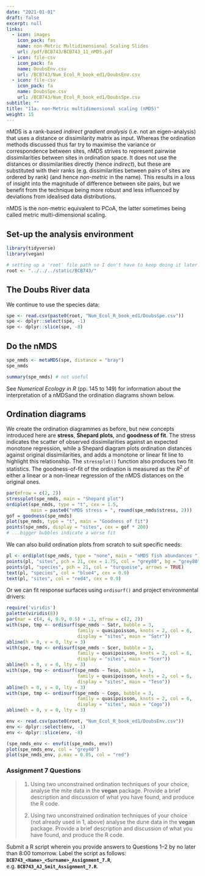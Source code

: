 ```yaml
---
date: "2021-01-01"
draft: false
excerpt: null
links:
  - icon: images
    icon_pack: fas
    name: non-Metric Multidimensional Scaling Slides
    url: /pdf/BCB743/BCB743_11_nMDS.pdf
  - icon: file-csv
    icon_pack: fa
    name: DoubsEnv.csv
    url: /BCB743/Num_Ecol_R_book_ed1/DoubsEnv.csv
  - icon: file-csv
    icon_pack: fa
    name: DoubsSpe.csv
    url: /BCB743/Num_Ecol_R_book_ed1/DoubsSpe.csv
subtitle: ""
title: "11a. non-Metric multidimensional scaling (nMDS)"
weight: 15
---
```


<!--- # Topic 11: non-Metric multidimensional scaling (nMDS) --->

nMDS is a rank-based *indirect gradient analysis* (i.e. not an eigen-analysis) that uses a distance or dissimilarity matrix as input. Whereas the ordination methods discussed thus far try to maximise the variance or correspondence between sites, nMDS strives to represent pairwise dissimilarities between sites in ordination space. It does not use the distances or dissimilarities directly (hence *indirect*), but these are substituted with their ranks (e.g. dissimilarities between pairs of sites are ordered by rank) (and hence *non-metric* in the name). This results in a loss of insight into the magnitude of difference between site pairs, but we benefit from the technique being more robust and less influenced by deviations from idealised data distributions.

nMDS is the non-metric equivalent to PCoA, the latter sometimes being called metric multi-dimensional scaling.

## Set-up the analysis environment

```r
library(tidyverse)
library(vegan)

# setting up a 'root' file path so I don't have to keep doing it later...
root <- "../../../static/BCB743/"
```

## The Doubs River data

We continue to use the species data:

```r
spe <- read.csv(paste0(root, "Num_Ecol_R_book_ed1/DoubsSpe.csv"))
spe <- dplyr::select(spe, -1)
spe <- dplyr::slice(spe, -8)
```

## Do the nMDS

```r
spe_nmds <- metaMDS(spe, distance = "bray")
spe_nmds
```

```r
summary(spe_nmds) # not useful
```

See *Numerical Ecology in R* (pp. 145 to 149) for information about the interpretation of a nMDSand the ordination diagrams shown below.

## Ordination diagrams

We create the ordination diagrammes as before, but new concepts introduced here are **stress**, **Shepard plots**, and **goodness of fit**. The stress indicates the scatter of observed dissimilarities against an expected monotone regression, while a Shepard diagram plots ordination distances against original dissimilarities, and adds a monotone or linear fit line to highlight this relationship. The `stressplot()` function also produces two fit statistics. The goodness-of-fit of the ordination is measured as the $R^{2}$ of either a linear or a non-linear regression of the nMDS distances on the original ones.

```r
par(mfrow = c(2, 2))
stressplot(spe_nmds, main = "Shepard plot")
ordiplot(spe_nmds, type = "t", cex = 1.5,
         main = paste0("nMDS stress = ", round(spe_nmds$stress, 2)))
gof = goodness(spe_nmds)
plot(spe_nmds, type = "t", main = "Goodness of fit")
points(spe_nmds, display = "sites", cex = gof * 200)
# ...bigger bubbles indicate a worse fit
```

We can also build ordination plots from scratch to suit specific needs:

```r
pl <- ordiplot(spe_nmds, type = "none", main = "nMDS fish abundances ")
points(pl, "sites", pch = 21, cex = 1.75, col = "grey80", bg = "grey80")
points(pl, "species", pch = 21, col = "turquoise", arrows = TRUE)
text(pl, "species", col = "blue4", cex = 0.9)
text(pl, "sites", col = "red4", cex = 0.9)
```

Or we can fit response surfaces using `ordisurf()` and project environmental drivers:

```r
require('viridis')
palette(viridis(8))
par(mar = c(4, 4, 0.9, 0.5) + .1, mfrow = c(2, 2))
with(spe, tmp <- ordisurf(spe_nmds ~ Satr, bubble = 3,
                          family = quasipoisson, knots = 2, col = 6,
                          display = "sites", main = "Satr"))
abline(h = 0, v = 0, lty = 3)
with(spe, tmp <- ordisurf(spe_nmds ~ Scer, bubble = 3,
                          family = quasipoisson, knots = 2, col = 6,
                          display = "sites", main = "Scer"))
abline(h = 0, v = 0, lty = 3)
with(spe, tmp <- ordisurf(spe_nmds ~ Teso, bubble = 3,
                          family = quasipoisson, knots = 2, col = 6,
                          display = "sites", main = "Teso"))
abline(h = 0, v = 0, lty = 3)
with(spe, tmp <- ordisurf(spe_nmds ~ Cogo, bubble = 3,
                          family = quasipoisson, knots = 2, col = 6,
                          display = "sites", main = "Cogo"))
abline(h = 0, v = 0, lty = 3)

env <- read.csv(paste0(root, "Num_Ecol_R_book_ed1/DoubsEnv.csv"))
env <- dplyr::select(env, -1)
env <- dplyr::slice(env, -8)

(spe_nmds_env <- envfit(spe_nmds, env)) 
plot(spe_nmds_env, col = "grey40")
plot(spe_nmds_env, p.max = 0.05, col = "red")
```

### Assignment 7 Questions

> 1.  Using two unconstrained ordination techniques of your choice, analyse the mite data in the **vegan** package. Provide a brief description and discussion of what you have found, and produce the R code.
>
> 2.  Using two unconstrained ordination techniques of your choice (not already used in 1, above) analyse the dune data in the **vegan** package. Provide a brief description and discussion of what you have found, and produce the R code.

Submit a R script wherein you provide answers to Questions 1--2 by no later than 8:00 tomorrow. Label the script as follows: **`BCB743_<Name>_<Surname>_Assignment_7.R`**, e.g. **`BCB743_AJ_Smit_Assignment_7.R`**.
